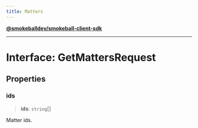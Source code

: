 ```yaml
---
title: Matters
---
```

[**@smokeballdev/smokeball-client-sdk**](../../../../README.md)

***

# Interface: GetMattersRequest

## Properties

### ids

> **ids**: `string`[]

Matter ids.
